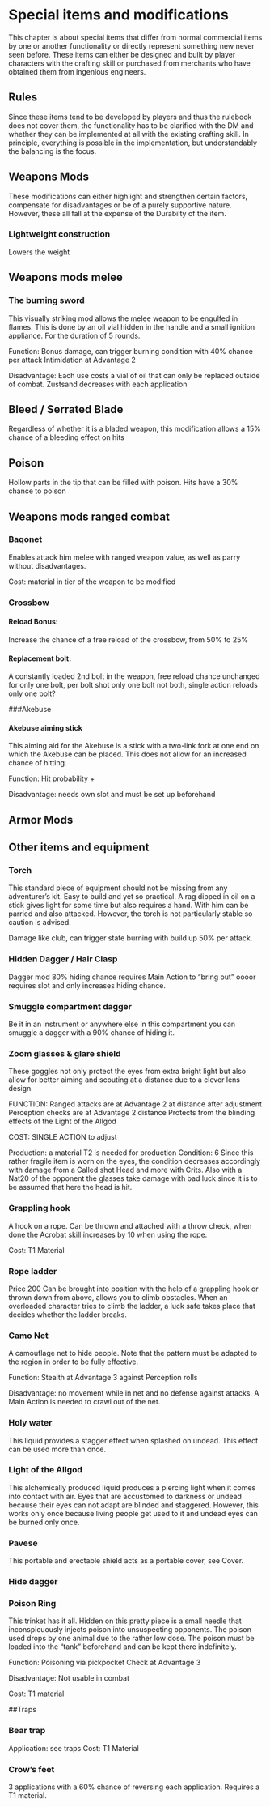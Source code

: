 # Special items and modifications {#SpecialItems}

This chapter is about special items that differ from normal commercial items by one or another functionality or directly represent something new never seen before.
These items can either be designed and built by player characters with the crafting skill or purchased from merchants who have obtained them from ingenious engineers.


## Rules

Since these items tend to be developed by players and thus the rulebook does not cover them, the functionality has to be clarified with the DM and whether they can be implemented at all with the existing crafting skill.
In principle, everything is possible in the implementation, but understandably the balancing is the focus.

## Weapons Mods

These modifications can either highlight and strengthen certain factors, compensate for disadvantages or be of a purely supportive nature.
However, these all fall at the expense of the Durabilty of the item.




### Lightweight construction
Lowers the weight

## Weapons mods melee

### The burning sword

This visually striking mod allows the melee weapon to be engulfed in flames. This is done by an oil vial hidden in the handle and a small ignition appliance.
For the duration of 5 rounds.

Function: Bonus damage, can trigger burning condition with 40% chance per attack
          Intimidation at Advantage 2
          
Disadvantage: Each use costs a vial of oil that can only be replaced outside of combat.
          Zustsand decreases with each application
          

          
## Bleed / Serrated Blade

Regardless of whether it is a bladed weapon, this modification allows a 15% chance of a bleeding effect on hits

## Poison
Hollow parts in the tip that can be filled with poison. Hits have a 30% chance to poison



## Weapons mods ranged combat

### Baqonet

Enables attack him melee with ranged weapon value, as well as parry without disadvantages.

Cost: material in tier of the weapon to be modified

### Crossbow

#### Reload Bonus:
Increase the chance of a free reload of the crossbow, from 50% to 25%

#### Replacement bolt:
A constantly loaded 2nd bolt in the weapon, free reload chance unchanged for only one bolt, per bolt shot only one bolt not both, single action reloads only one bolt?

###Akebuse

#### Akebuse aiming stick
This aiming aid for the Akebuse is a stick with a two-link fork at one end on which the Akebuse can be placed.
This does not allow for an increased chance of hitting.

Function: Hit probability +

Disadvantage: needs own slot and must be set up beforehand


## Armor Mods





## Other items and equipment


### Torch
This standard piece of equipment should not be missing from any adventurer's kit. Easy to build and yet so practical. A rag dipped in oil on a stick gives light for some time but also requires a hand. With him can be parried and also attacked. However, the torch is not particularly stable so caution is advised.

Damage like club, can trigger state burning with build up 50% per attack.


### Hidden Dagger / Hair Clasp

Dagger mod
80% hiding chance
requires Main Action to "bring out" oooor requires slot and only increases hiding chance.

### Smuggle compartment dagger

Be it in an instrument or anywhere else
in this compartment you can smuggle a dagger with a 90% chance of hiding it.


### Zoom glasses & glare shield

These goggles not only protect the eyes from extra bright light but also allow for better aiming and scouting at a distance due to a clever lens design.

FUNCTION: Ranged attacks are at Advantage 2 at distance after adjustment
          Perception checks are at Advantage 2 distance
          Protects from the blinding effects of the Light of the Allgod

COST: SINGLE ACTION to adjust

Production: a material T2 is needed for production
Condition: 6
Since this rather fragile item is worn on the eyes, the condition decreases accordingly with damage from a Called shot Head and more with Crits. Also with a Nat20 of the opponent the glasses take damage with bad luck since it is to be assumed that here the head is hit.


### Grappling hook

A hook on a rope.
Can be thrown and attached with a throw check, when done the Acrobat skill increases by 10 when using the rope.

Cost: T1 Material

### Rope ladder
Price 200
Can be brought into position with the help of a grappling hook or thrown down from above, allows you to climb obstacles.
When an overloaded character tries to climb the ladder, a luck safe takes place that decides whether the ladder breaks.


### Camo Net

A camouflage net to hide people. Note that the pattern must be adapted to the region in order to be fully effective.

Function: Stealth at Advantage 3 against Perception rolls

Disadvantage: no movement while in net and no defense against attacks. A Main Action is needed to crawl out of the net.


### Holy water

This liquid provides a stagger effect when splashed on undead.
This effect can be used more than once.



### Light of the Allgod
This alchemically produced liquid produces a piercing light when it comes into contact with air. Eyes that are accustomed to darkness or undead because their eyes can not adapt are blinded and staggered. However, this works only once because living people get used to it and undead eyes can be burned only once.


### Pavese
This portable and erectable shield acts as a portable cover, see Cover.

### Hide dagger

### Poison Ring
This trinket has it all.
Hidden on this pretty piece is a small needle that inconspicuously injects poison into unsuspecting opponents.
The poison used drops by one animal due to the rather low dose. The poison must be loaded into the "tank" beforehand and can be kept there indefinitely.

Function: Poisoning via pickpocket Check at Advantage 3

Disadvantage: Not usable in combat

Cost: T1 material



##Traps

### Bear trap

Application: see traps
Cost: T1 Material

### Crow's feet
3 applications with a 60% chance of reversing each application.
Requires a T1 material.

